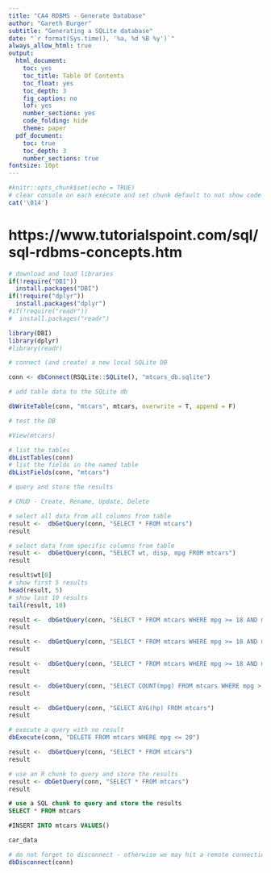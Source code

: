 ```yaml
--- 
title: "CA4 RDBMS - Generate Database"
author: "Gareth Burger"
subtitle: "Generating a SQLite database"
date: "`r format(Sys.time(), '%a, %d %B %y')`"
always_allow_html: true
output:
  html_document:
    toc: yes
    toc_title: Table Of Contents
    toc_float: yes
    toc_depth: 3
    fig_caption: no
    lof: yes
    number_sections: yes
    code_folding: hide
    theme: paper
  pdf_document:
    toc: true
    toc_depth: 3
    number_sections: true
fontsize: 10pt
---
```


```r
#knitr::opts_chunk$set(echo = TRUE)
# clear console on each execute and set chunk default to not show code
cat('\014')
```

# https://www.tutorialspoint.com/sql/sql-rdbms-concepts.htm

```r
# download and load libraries
if(!require("DBI"))
  install.packages("DBI")
if(!require("dplyr"))
  install.packages("dplyr")
#if(!require("readr"))
#  install.packages("readr")

library(DBI)
library(dplyr)
#library(readr)

# connect (and create) a new local SQLite DB

conn <- dbConnect(RSQLite::SQLite(), "mtcars_db.sqlite")

# add table data to the SQLite db

dbWriteTable(conn, "mtcars", mtcars, overwrite = T, append = F)

# test the DB

#View(mtcars)

# list the tables
dbListTables(conn)
# list the fields in the named table
dbListFields(conn, "mtcars")

# query and store the results

# CRUD - Create, Rename, Update, Delete

# select all data from all columns from table
result <-  dbGetQuery(conn, "SELECT * FROM mtcars")
result

# select data from specific columns from table
result <-  dbGetQuery(conn, "SELECT wt, disp, mpg FROM mtcars")
result

result$wt[0]
# show first 5 results
head(result, 5)
# show last 10 results
tail(result, 10)

result <-  dbGetQuery(conn, "SELECT * FROM mtcars WHERE mpg >= 18 AND mpg <= 22")
result

result <-  dbGetQuery(conn, "SELECT * FROM mtcars WHERE mpg >= 18 AND mpg <= 22 ORDER BY hp ASC LIMIT 4")
result

result <-  dbGetQuery(conn, "SELECT * FROM mtcars WHERE mpg >= 18 AND mpg <= 22 ORDER BY hp DESC LIMIT 4")
result

result <-  dbGetQuery(conn, "SELECT COUNT(mpg) FROM mtcars WHERE mpg > 25")
result

result <-  dbGetQuery(conn, "SELECT AVG(hp) FROM mtcars")
result

# execute a query with no result
dbExecute(conn, "DELETE FROM mtcars WHERE mpg <= 20")

result <-  dbGetQuery(conn, "SELECT * FROM mtcars")
result
```

```r
# use an R chunk to query and store the results
result <- dbGetQuery(conn, "SELECT * FROM mtcars")
result

```

```sql
# use a SQL chunk to query and store the results
SELECT * FROM mtcars

#INSERT INTO mtcars VALUES()

```

```r
car_data
```



```r
# do not forget to disconnect - otherwise we may hit a remote connection limit
dbDisconnect(conn)
```